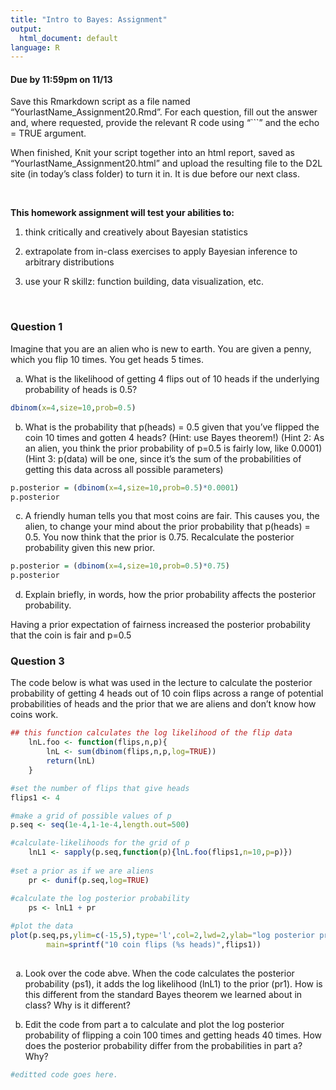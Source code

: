 ```yaml
---
title: "Intro to Bayes: Assignment"
output:
  html_document: default
language: R
---
```


<!-- To render the assignment in Rmarkdown, enter the command below in the R console -->
<!-- rmarkdown::render("Class_20_Assignment.Rmd") -->


#### Due by 11:59pm on 11/13

Save this Rmarkdown script as a file named “YourlastName_Assignment20.Rmd”. 
For each question, fill out the answer and, where requested, 
provide the relevant R code using "```" and the echo = TRUE argument.

When finished, Knit your script together into an html report, 
saved as “YourlastName_Assignment20.html” and upload the 
resulting file to the D2L site (in today’s class folder) to turn it in. 
It is due before our next class.

\

**This homework assignment will test your abilities to:**

1. think critically and creatively about Bayesian statistics

2. extrapolate from in-class exercises to apply Bayesian inference to arbitrary distributions

3. use your R skillz: function building, data visualization, etc.

\

### Question 1

Imagine that you are an alien who is new to earth. You are given a penny, which you flip 10 times. You get heads 5 times.

a) What is the likelihood of getting 4 flips out of 10 heads if the underlying probability of heads is 0.5?
```r
dbinom(x=4,size=10,prob=0.5)
```

b) What is the probability that p(heads) = 0.5 given that you've flipped the coin 10 times and gotten 4 heads?
(Hint: use Bayes theorem!)
(Hint 2: As an alien, you think the prior probability of p=0.5 is fairly low, like 0.0001)
(Hint 3: p(data) will be one, since it's the sum of the probabilities of getting this data across all possible parameters)
```r
p.posterior = (dbinom(x=4,size=10,prob=0.5)*0.0001)
p.posterior
```

c) A friendly human tells you that most coins are fair. This causes you, the alien, to change your mind about the prior probability that
p(heads) = 0.5. You now think that the prior is 0.75. Recalculate the posterior probability given this new prior.

```r
p.posterior = (dbinom(x=4,size=10,prob=0.5)*0.75)
p.posterior
```

d) Explain briefly, in words, how the prior probability affects the posterior probability.

Having a prior expectation of fairness increased the posterior probability that the coin is fair and p=0.5

### Question 3

The code below is what was used in the lecture to calculate the posterior probability of getting 4 heads out of 10 coin flips 
across a range of potential probabilities of heads and the prior that we are aliens and don't know how coins work.
```r
## this function calculates the log likelihood of the flip data
	lnL.foo <- function(flips,n,p){
		lnL <- sum(dbinom(flips,n,p,log=TRUE))
		return(lnL)
	}

#set the number of flips that give heads
flips1 <- 4

#make a grid of possible values of p
p.seq <- seq(1e-4,1-1e-4,length.out=500)

#calculate-likelihoods for the grid of p
	lnL1 <- sapply(p.seq,function(p){lnL.foo(flips1,n=10,p=p)})
	
#set a prior as if we are aliens
	pr <- dunif(p.seq,log=TRUE)

#calculate the log posterior probability
	ps <- lnL1 + pr
	
#plot the data
plot(p.seq,ps,ylim=c(-15,5),type='l',col=2,lwd=2,ylab="log posterior probability",xlab="values of p",
	 	main=sprintf("10 coin flips (%s heads)",flips1))
	
```

a) Look over the code abve. When the code calculates the posterior probability (ps1), it adds the log likelihood (lnL1) to the prior (pr1).
How is this different from the standard Bayes theorem we learned about in class? Why is it different?


b) Edit the code from part a to calculate and plot the log posterior probability of flipping a coin 100 times and getting heads 40 times. 
How does the posterior probability differ from the probabilities in part a? Why?
	
```r
#editted code goes here.	
	
```
